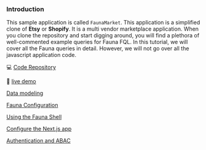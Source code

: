 ### Introduction

This sample application is called `FaunaMarket`. This application is a simplified clone of **Etsy** or **Shopify**. It is a multi vendor marketplace application. When you clone the repository and start digging around, you will find a plethora of well-commented example queries for Fauna FQL. In this tutorial, we will cover all the Fauna queries in detail. However, we will not go over all the javascript application code.

💻 [Code Repository](https://github.com/fauna-labs/fauna-shop-app)

🚀 [live demo](https://fauna-shop-app.vercel.app/)

[Data modeling](/fauna-market-place/data-modeling)

[Fauna Configuration](/fauna-market-place/fauna-configuration)

[Using the Fauna Shell](/fauna-market-place/using-the-fauna-shell)

[Configure the Next.js app](/fauna-market-place/configure-the-nextjs-app)

[Authentication and ABAC](/fauna-market-place/authentication-and-abac)